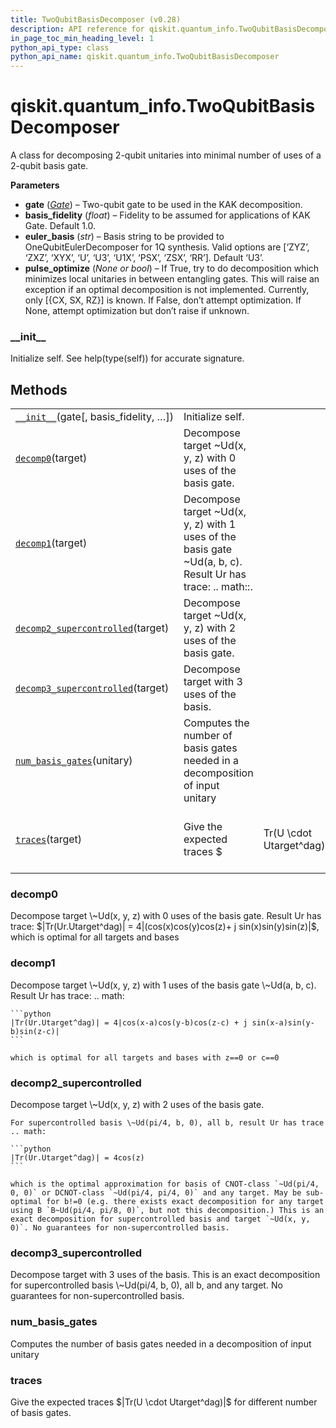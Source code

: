 ```yaml
---
title: TwoQubitBasisDecomposer (v0.28)
description: API reference for qiskit.quantum_info.TwoQubitBasisDecomposer in qiskit v0.28
in_page_toc_min_heading_level: 1
python_api_type: class
python_api_name: qiskit.quantum_info.TwoQubitBasisDecomposer
---
```


<span id="qiskit-quantum-info-twoqubitbasisdecomposer" />

# qiskit.quantum\_info.TwoQubitBasisDecomposer

<Class id="qiskit.quantum_info.TwoQubitBasisDecomposer" isDedicatedPage={true} github="https://github.com/qiskit/qiskit/tree/stable/0.18/qiskit/quantum_info/synthesis/two_qubit_decompose.py" signature="TwoQubitBasisDecomposer(gate, basis_fidelity=1.0, euler_basis=None, pulse_optimize=None)" modifiers="class">
  A class for decomposing 2-qubit unitaries into minimal number of uses of a 2-qubit basis gate.

  **Parameters**

  *   **gate** ([*Gate*](qiskit.circuit.Gate "qiskit.circuit.Gate")) – Two-qubit gate to be used in the KAK decomposition.
  *   **basis\_fidelity** (*float*) – Fidelity to be assumed for applications of KAK Gate. Default 1.0.
  *   **euler\_basis** (*str*) – Basis string to be provided to OneQubitEulerDecomposer for 1Q synthesis. Valid options are \[‘ZYZ’, ‘ZXZ’, ‘XYX’, ‘U’, ‘U3’, ‘U1X’, ‘PSX’, ‘ZSX’, ‘RR’]. Default ‘U3’.
  *   **pulse\_optimize** (*None or bool*) – If True, try to do decomposition which minimizes local unitaries in between entangling gates. This will raise an exception if an optimal decomposition is not implemented. Currently, only \[\{CX, SX, RZ}] is known. If False, don’t attempt optimization. If None, attempt optimization but don’t raise if unknown.

  ### \_\_init\_\_

  <Function id="qiskit.quantum_info.TwoQubitBasisDecomposer.__init__" signature="__init__(gate, basis_fidelity=1.0, euler_basis=None, pulse_optimize=None)">
    Initialize self. See help(type(self)) for accurate signature.
  </Function>

  ## Methods

  |                                                                                                                                                                                 |                                                                                                             |                         |                                         |
  | ------------------------------------------------------------------------------------------------------------------------------------------------------------------------------- | ----------------------------------------------------------------------------------------------------------- | ----------------------- | --------------------------------------- |
  | [`__init__`](#qiskit.quantum_info.TwoQubitBasisDecomposer.__init__ "qiskit.quantum_info.TwoQubitBasisDecomposer.__init__")(gate\[, basis\_fidelity, …])                         | Initialize self.                                                                                            |                         |                                         |
  | [`decomp0`](#qiskit.quantum_info.TwoQubitBasisDecomposer.decomp0 "qiskit.quantum_info.TwoQubitBasisDecomposer.decomp0")(target)                                                 | Decompose target \~Ud(x, y, z) with 0 uses of the basis gate.                                               |                         |                                         |
  | [`decomp1`](#qiskit.quantum_info.TwoQubitBasisDecomposer.decomp1 "qiskit.quantum_info.TwoQubitBasisDecomposer.decomp1")(target)                                                 | Decompose target \~Ud(x, y, z) with 1 uses of the basis gate \~Ud(a, b, c). Result Ur has trace: .. math::. |                         |                                         |
  | [`decomp2_supercontrolled`](#qiskit.quantum_info.TwoQubitBasisDecomposer.decomp2_supercontrolled "qiskit.quantum_info.TwoQubitBasisDecomposer.decomp2_supercontrolled")(target) | Decompose target \~Ud(x, y, z) with 2 uses of the basis gate.                                               |                         |                                         |
  | [`decomp3_supercontrolled`](#qiskit.quantum_info.TwoQubitBasisDecomposer.decomp3_supercontrolled "qiskit.quantum_info.TwoQubitBasisDecomposer.decomp3_supercontrolled")(target) | Decompose target with 3 uses of the basis.                                                                  |                         |                                         |
  | [`num_basis_gates`](#qiskit.quantum_info.TwoQubitBasisDecomposer.num_basis_gates "qiskit.quantum_info.TwoQubitBasisDecomposer.num_basis_gates")(unitary)                        | Computes the number of basis gates needed in a decomposition of input unitary                               |                         |                                         |
  | [`traces`](#qiskit.quantum_info.TwoQubitBasisDecomposer.traces "qiskit.quantum_info.TwoQubitBasisDecomposer.traces")(target)                                                    | Give the expected traces \$                                                                                 | Tr(U \cdot Utarget^dag) | \$ for different number of basis gates. |

  ### decomp0

  <Function id="qiskit.quantum_info.TwoQubitBasisDecomposer.decomp0" signature="decomp0(target)" modifiers="static">
    Decompose target \~Ud(x, y, z) with 0 uses of the basis gate. Result Ur has trace: $|Tr(Ur.Utarget^dag)| = 4|(cos(x)cos(y)cos(z)+ j sin(x)sin(y)sin(z)|$, which is optimal for all targets and bases
  </Function>

  ### decomp1

  <Function id="qiskit.quantum_info.TwoQubitBasisDecomposer.decomp1" signature="decomp1(target)">
    Decompose target \~Ud(x, y, z) with 1 uses of the basis gate \~Ud(a, b, c). Result Ur has trace: .. math:

    ```python
    |Tr(Ur.Utarget^dag)| = 4|cos(x-a)cos(y-b)cos(z-c) + j sin(x-a)sin(y-b)sin(z-c)|
    ```

    which is optimal for all targets and bases with z==0 or c==0
  </Function>

  ### decomp2\_supercontrolled

  <Function id="qiskit.quantum_info.TwoQubitBasisDecomposer.decomp2_supercontrolled" signature="decomp2_supercontrolled(target)">
    Decompose target \~Ud(x, y, z) with 2 uses of the basis gate.

    For supercontrolled basis \~Ud(pi/4, b, 0), all b, result Ur has trace .. math:

    ```python
    |Tr(Ur.Utarget^dag)| = 4cos(z)
    ```

    which is the optimal approximation for basis of CNOT-class `~Ud(pi/4, 0, 0)` or DCNOT-class `~Ud(pi/4, pi/4, 0)` and any target. May be sub-optimal for b!=0 (e.g. there exists exact decomposition for any target using B `B~Ud(pi/4, pi/8, 0)`, but not this decomposition.) This is an exact decomposition for supercontrolled basis and target `~Ud(x, y, 0)`. No guarantees for non-supercontrolled basis.
  </Function>

  ### decomp3\_supercontrolled

  <Function id="qiskit.quantum_info.TwoQubitBasisDecomposer.decomp3_supercontrolled" signature="decomp3_supercontrolled(target)">
    Decompose target with 3 uses of the basis. This is an exact decomposition for supercontrolled basis \~Ud(pi/4, b, 0), all b, and any target. No guarantees for non-supercontrolled basis.
  </Function>

  ### num\_basis\_gates

  <Function id="qiskit.quantum_info.TwoQubitBasisDecomposer.num_basis_gates" signature="num_basis_gates(unitary)">
    Computes the number of basis gates needed in a decomposition of input unitary
  </Function>

  ### traces

  <Function id="qiskit.quantum_info.TwoQubitBasisDecomposer.traces" signature="traces(target)">
    Give the expected traces $|Tr(U \cdot Utarget^dag)|$ for different number of basis gates.
  </Function>
</Class>

